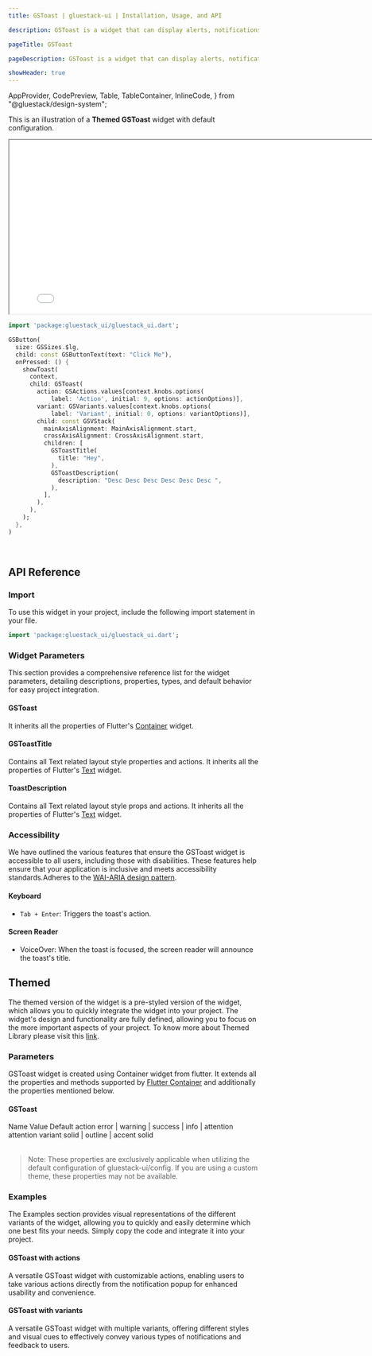 ```yaml
---
title: GSToast | gluestack-ui | Installation, Usage, and API

description: GSToast is a widget that can display alerts, notifications, or messages on top of an overlay layer. It is commonly used to inform users of important information or actions.

pageTitle: GSToast

pageDescription: GSToast is a widget that can display alerts, notifications, or messages on top of an overlay layer. It is commonly used to inform users of important information or actions.

showHeader: true
---
```



  AppProvider,
  CodePreview,
  Table,
  TableContainer,
  InlineCode,
} from "@gluestack/design-system";

<Meta title="Components/Feedback/Toast" />

This is an illustration of a **Themed GSToast** widget with default configuration.

<iframe
  src={process.env.NEXT_PUBLIC_PREVIEW + "toast-preview"}
  title="Example"
  width="800"
  height="350"
></iframe>

```dart
import 'package:gluestack_ui/gluestack_ui.dart';

GSButton(
  size: GSSizes.$lg,
  child: const GSButtonText(text: "Click Me"),
  onPressed: () {
    showToast(
      context,
      child: GSToast(
        action: GSActions.values[context.knobs.options(
            label: 'Action', initial: 9, options: actionOptions)],
        variant: GSVariants.values[context.knobs.options(
            label: 'Variant', initial: 0, options: variantOptions)],
        child: const GSVStack(
          mainAxisAlignment: MainAxisAlignment.start,
          crossAxisAlignment: CrossAxisAlignment.start,
          children: [
            GSToastTitle(
              title: "Hey",
            ),
            GSToastDescription(
              description: "Desc Desc Desc Desc Desc Desc ",
            ),
          ],
        ),
      ),
    );
  },
)
```

<br />

## API Reference

### Import

To use this widget in your project, include the following import statement in your file.

```dart
import 'package:gluestack_ui/gluestack_ui.dart';
```

### Widget Parameters

This section provides a comprehensive reference list for the widget parameters, detailing descriptions, properties, types, and default behavior for easy project integration.

#### GSToast

It inherits all the properties of Flutter's [Container](https://api.flutter.dev/flutter/widgets/Container-class.html) widget.

#### GSToastTitle

Contains all Text related layout style properties and actions.
It inherits all the properties of Flutter's [Text](https://api.flutter.dev/flutter/widgets/Text-class.html) widget.

#### ToastDescription

Contains all Text related layout style props and actions.
It inherits all the properties of Flutter's [Text](https://api.flutter.dev/flutter/widgets/Text-class.html) widget.

### Accessibility

We have outlined the various features that ensure the GSToast widget is accessible to all users, including those with disabilities. These features help ensure that your application is inclusive and meets accessibility standards.Adheres to the [WAI-ARIA design pattern](https://www.w3.org/WAI/ARIA/apg/patterns/alert/).

#### Keyboard

- `Tab + Enter`: Triggers the toast's action.

#### Screen Reader

- VoiceOver: When the toast is focused, the screen reader will announce the toast's title.

## Themed

The themed version of the widget is a pre-styled version of the widget, which allows you to quickly integrate the widget into your project. The widget's design and functionality are fully defined, allowing you to focus on the more important aspects of your project. To know more about Themed Library please visit this [link](https://gluestack.io/ui/docs/core-concepts/themed-library).

### Parameters

GSToast widget is created using Container widget from flutter. It extends all the properties and methods supported by [Flutter Container](https://api.flutter.dev/flutter/widgets/Container-class.html) and additionally the properties mentioned below.

#### GSToast

<AppProvider>
  <TableContainer>
    <Table>
      <Table.THead>
        <Table.TR>
          <Table.TH>
            <Table.TText>Name</Table.TText>
          </Table.TH>
          <Table.TH>
            <Table.TText>Value</Table.TText>
          </Table.TH>
          <Table.TH>
            <Table.TText>Default</Table.TText>
          </Table.TH>
        </Table.TR>
      </Table.THead>
      <Table.TBody>
        <Table.TR>
          <Table.TD>
            <Table.TText>
              <InlineCode>action</InlineCode>
            </Table.TText>
          </Table.TD>
          <Table.TD>
            <Table.TText>
              error | warning | success | info | attention
            </Table.TText>
          </Table.TD>
          <Table.TD>
            <Table.TText>attention</Table.TText>
          </Table.TD>
        </Table.TR>
        <Table.TR>
          <Table.TD>
            <Table.TText>
              <InlineCode>variant</InlineCode>
            </Table.TText>
          </Table.TD>
          <Table.TD>
            <Table.TText>solid | outline | accent</Table.TText>
          </Table.TD>
          <Table.TD>
            <Table.TText>solid</Table.TText>
          </Table.TD>
        </Table.TR>
      </Table.TBody>
    </Table>
  </TableContainer>
</AppProvider>

> Note: These properties are exclusively applicable when utilizing the default configuration of gluestack-ui/config. If you are using a custom theme, these properties may not be available.

### Examples

The Examples section provides visual representations of the different variants of the widget, allowing you to quickly and easily determine which one best fits your needs. Simply copy the code and integrate it into your project.

#### GSToast with actions

A versatile GSToast widget with customizable actions, enabling users to take various actions directly from the notification popup for enhanced usability and convenience.

#### GSToast with variants

A versatile GSToast widget with multiple variants, offering different styles and visual cues to effectively convey various types of notifications and feedback to users.
